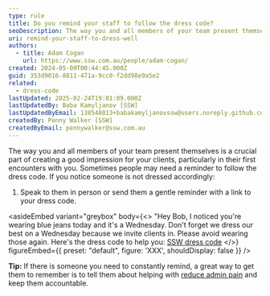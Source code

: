 ```yaml
---
type: rule
title: Do you remind your staff to follow the dress code?
seoDescription: The way you and all members of your team present themselves is a crucial part of creating a good impression for your clients, particularly in their first encounters with you.
uri: remind-your-staff-to-dress-well
authors:
  - title: Adam Cogan
    url: https://www.ssw.com.au/people/adam-cogan/
created: 2024-05-09T00:44:45.000Z
guid: 353d9016-8811-471a-9cc0-f2dd98e9a5e2
related:
  - dress-code
lastUpdated: 2025-02-24T19:01:09.000Z
lastUpdatedBy: Baba Kamyljanov [SSW]
lastUpdatedByEmail: 138548013+babakamyljanovssw@users.noreply.github.com
createdBy: Penny Walker [SSW]
createdByEmail: pennywalker@ssw.com.au
---
```


The way you and all members of your team present themselves is a crucial part of creating a good impression for your clients, particularly in their first encounters with you.
Sometimes people may need a reminder to follow the dress code. If you notice someone is not dressed accordingly:

1. Speak to them in person or send them a gentle reminder with a link to your dress code.

<asideEmbed
  variant="greybox"
  body={<>
    "Hey Bob, I noticed you're wearing blue jeans today and it's a Wednesday. Don't forget we dress our best on a Wednesday because we invite clients in. Please avoid wearing those again. Here's the dress code to help you: [SSW dress code](/dress-code)
  </>}
  figureEmbed={{
    preset: "default",
    figure: 'XXX',
    shouldDisplay: false
  }}
/>

**Tip:** If there is someone you need to constantly remind, a great way to get them to remember is to tell them about helping with [reduce admin pain](/reduce-your-admin) and keep them accountable.
